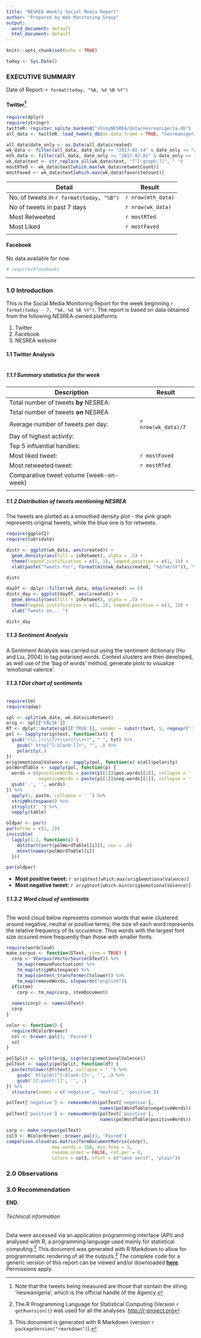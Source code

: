 ```yaml
---
title: "NESREA Weekly Social Media Report"
author: "Prepared by Web Monitoring Group"
output:
  word_document: default
  html_document: default
---
```


```r
knitr::opts_chunk$set(echo = TRUE)

today <- Sys.Date()
```
### EXECUTIVE SUMMARY  
Date of Report: `r format(today, "%A, %d %B %Y")`  

#### Twitter[^1]
```r
require(dplyr)
require(stringr)
twitteR::register_sqlite_backend("shinyNESREA/data/nesreanigeria.db")
all_data <- twitteR::load_tweets_db(as.data.frame = TRUE, "nesreanigeria_tweets")

all_data$date_only <- as.Date(all_data$created)
wk_data <- filter(all_data, date_only >= "2017-02-14" & date_only <= "2017-02-21")
mth_data <- filter(all_data, date_only >= "2017-02-01" & date_only <= "2017-02-28")
wk_data$text <- str_replace_all(wk_data$text, "[^[:graph:]]", " ")
mostRTed <- wk_data$text[which.max(wk_data$retweetCount)]
mostFaved <- wk_data$text[which.max(wk_data$favoriteCount)]
```

|Detail                                   |Result             |
|-----------------------------------------|-------------------|
|No. of tweets in `r format(today, "%B")` | `r nrow(mth_data)`|
|No of tweets in past 7 days              | `r nrow(wk_data)` |
|Most Retweeted                           | `r mostRTed`      |
|Most Liked                               | `r mostFaved`     |
|                                         |                   |

#### Facebook  
No data available for now.
```r
# require(Rfacebook)


```
<!-- Deal with this one later 
| Detail                    |Result             |
|---------------------------|-------------------|
|Total number of Page posts | *(put data here)* |
|Total number of new Likes  | *(put data here)* |
|Overall number of Likes    | *(put data here)* |
|Total number of Comments   | *(put data here)* |
|                           |                   |
-->
***
### 1.0 Introduction  
<!-- TEXT SHOULD GO BELOW THIS LINE -->
This is the Social Media Monitoring Report for the week beginning `r format(today - 7, "%A, %d %B %Y")`. The report is based on data obtained from the following NESREA-owned platforms:

1. Twitter
2. Facebook
3. NESREA website

 

<!-- DO NOT WRITE BELOW THIS LINE-->
#### 1.1 Twitter Analysis
```r

```
##### 1.1.1 Summary statistics for the week
<!-- INSERT ADDITIONAL TEXT BELOW THIS LINE -->
|       Description                     |    Result          |
|---------------------------------------|--------------------|
|Total number of tweets **by** NESREA:  |                    |
|Total number of tweets **on** NESREA   |                    |
|Average number of tweets per day:      | `r nrow(wk_data)/7`|  
|Day of highest activity:               |                    |
|Top 5 influential handles:             |                    |
|Most liked tweet:                      | `r mostFaved`      |
|Most retweeted tweet:                  | `r mostRTed`       |
|Comparative tweet volume (week-on-week)|                    |
|                                       |                    |
<!--
No of complaints received: 
No. of complaints resolved: 
No. of direct messages: -->

<!-- DO NOT ENTER TEXT BELOW THIS LINE -->
##### 1.1.2 Distribution of tweets mentioning NESREA  
The tweets are plotted as a smoothed density plot - the pink graph represents original tweets, while the blue one is for retweets.
```r
require(ggplot2)
require(lubridate)

distr <- ggplot(wk_data, aes(created)) +
  geom_density(aes(fill = isRetweet), alpha = .5) +
  theme(legend.justification = c(1, 1), legend.position = c(1, 1)) +
  xlab(paste("Tweets for", format(min(wk_data$created, "%d/%m/%Y")), "to", format(max(wk_data$created, "%d/%m/%Y")) ))

distr
```

<!--- For specific days of the week; to be used only if there is anything of interest. Note that if there are insufficent data, the plot will not be drawn. To use this code chunk change the argument below to 'eval = TRUE' -->

<!-- INSERT ADDITIONAL TEXT BELOW THIS LINE -->

<!-- DO NOT ENTER TEXT BELOW THIS LINE -->
```r
dayOf <- dplyr::filter(wk_data, mday(created) == 6)
distr_day <- ggplot(dayOf, aes(created)) +
  geom_density(aes(fill = isRetweet), alpha = .5) +
  theme(legend.justification = c(1, 1), legend.position = c(1, 1)) +
  xlab("Tweets on... ")

distr_day
```

##### 1.1.3 Sentiment Analysis
<!-- INSERT ADDITIONAL TEXT BELOW THIS LINE -->
A Sentiment Analysis was carried out using the sentiment dictionary (Hu and Liu, 2004)<!-- add bibliography entry--> to tag polarised words. Context clusters are then developed, as well use of the 'bag of words' method, generate plots to visualize 'emotional valence'.
<!-- DO NOT ENTER TEXT BELOW THIS LINE -->

###### **1.1.3.1 Dot chart of sentiments**
<!-- INSERT ADDITIONAL TEXT BELOW THIS LINE -->

<!-- DO NOT ENTER TEXT BELOW THIS LINE -->
```r
require(tm)
require(qdap)

spl <- split(wk_data, wk_data$isRetweet)
orig <- spl[['FALSE']]
RT <- dplyr::mutate(spl[['TRUE']], sender = substr(text, 5, regexpr(':', text) - 1))
pol <- lapply(orig$text, function(txt) {
  gsub("(\\.|!|\\?)+\\s+|(\\++)", " ", txt) %>% 
    gsub(" http[^[:blank:]]+", "", .) %>% 
    polarity(.)
})
orig$emotionalValence <- sapply(pol, function(x) x$all$polarity)
polWordTable <- sapply(pol, function(p) {
  words = c(positiveWords = paste(p[[1]]$pos.words[[1]], collapse = ' '),
            negativeWords = paste(p[[1]]$neg.words[[1]], collapse = ' '))
  gsub('-', '', words) 
}) %>%
  apply(1, paste, collapse = ' ') %>%
  stripWhitespace() %>%
  strsplit(' ') %>%
  sapply(table)

oldpar <- par()
par(mfrow = c(1, 2))
invisible(
  lapply(1:2, function(i) {
    dotchart(sort(polWordTable[[i]]), cex = .8)
    mtext(names(polWordTable)[i])
  }))

par(oldpar) 
```
<!-- INSERT ADDITIONAL TEXT BELOW THIS LINE -->

<!-- DO NOT ENTER TEXT BELOW THIS LINE -->

* **Most positive tweet:** `r orig$text[which.max(orig$emotionalValence)]`
* **Most negative tweet:** `r orig$text[which.min(orig$emotionalValence)]`
<!-- INSERT ADDITIONAL TEXT BELOW THIS LINE -->

<!-- DO NOT ENTER TEXT BELOW THIS LINE -->

###### **1.1.3.2 Word cloud of sentiments**
The word cloud below represents common words that were clustered around negative, neutral or positive terms; the size of each word represents the relative frequency of its occurence. Thus words with the largest font size occured more frequently than those with smaller fonts.
```r
require(wordcloud)
make_corpus <- function(GText, stem = TRUE) {
  corp <- VCorpus(VectorSource(GText)) %>% 
    tm_map(removePunctuation) %>%
    tm_map(stripWhitespace) %>%
    tm_map(content_transformer(tolower)) %>%
    tm_map(removeWords, stopwords("english"))
  if(stem)
    corp <- tm_map(corp, stemDocument) 
  
  names(corp) <- names(GText)
  corp
}

color <- function() {
  require(RColorBrewer)
  col <- brewer.pal(3, 'Paired')
  col
}

polSplit <- split(orig, sign(orig$emotionalValence))
polText <- sapply(polSplit, function(df) {
  paste(tolower(df$text), collapse = ' ') %>%
    gsub(' http|@)[^[:blank:]]+', '', .) %>%  
    gsub('[[:punct:]]', '', .)  
}) %>%
  structure(names = c('negative', 'neutral', 'positive'))

polText['negative'] <- removeWords(polText['negative'],
                                   names(polWordTable$negativeWords))
polText['positive'] <- removeWords(polText['positive'],
                                   names(polWordTable$positiveWords))

corp <- make_corpus(polText)
col3 <- RColorBrewer::brewer.pal(3, 'Paired') 
comparison.cloud(as.matrix(TermDocumentMatrix(corp)),
                 max.words = 150, min.freq = 1, 
                 random.order = FALSE, rot.per = 0,
                 colors = col3, vfont = c("sans serif", "plain"))
```

<!-- INSERT ADDITIONAL TEXT BELOW THIS LINE -->

<!-- DO NOT ENTER TEXT BELOW THIS LINE -->

<!---
### Facebook Analysis
### Total number of posts

# Website Analysis
In progress...
-->
### 2.0 Observations  
<!-- INSERT ADDITIONAL TEXT BELOW THIS LINE -->

<!-- DO NOT ENTER TEXT BELOW THIS LINE -->

### 3.0 Recommendation  
<!-- INSERT ADDITIONAL TEXT BELOW THIS LINE -->

<!-- DO NOT ENTER TEXT BELOW THIS LINE -->
 
**END**.  

###### *Technical information*  
Data were accessed via an application programming interface (API) and analysed with R, a programming language used mainly for statistical computing.[^2] This document was generated with R Markdown to allow for programmmatic rendering of all the outputs.[^3] The complete code for a generic version of this report can be viewed and/or downloaded  **[here](https://raw.githubusercontent.com/NESREA/NESREA_social/master/weekly-report-generic.Rmd)**. Permissions apply.


[^1]: Note that the tweets being measured are those that contain the string 'nesreanigeria', which is the official handle of the Agency.
[^2]: The R Programming Language for Statistical Computing (Version `r getRversion()`) was used for all the analyses. <http://r-project.org>
[^3]: This document is generated with R Markdown (version `r packageVersion("rmarkdown")`).